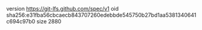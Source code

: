 version https://git-lfs.github.com/spec/v1
oid sha256:e31fba56cbcaecb843707260edebbde545750b27bd1aa5381340641c694c97b0
size 2880
